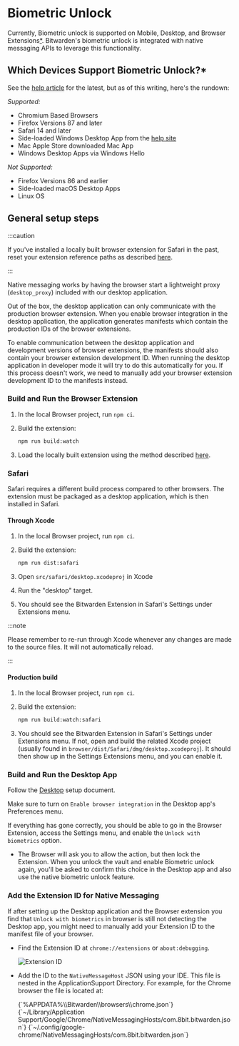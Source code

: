 
# Biometric Unlock

Currently, Biometric unlock is supported on Mobile, Desktop, and Browser
Extensions[\*](#which-devices-support-biometric-unlock). Bitwarden's biometric unlock is integrated
with native messaging APIs to leverage this functionality.

## Which Devices Support Biometric Unlock?\*

See the [help article](https://bitwarden.com/help/article/biometrics/) for the latest, but as of
this writing, here's the rundown:

_Supported:_

- Chromium Based Browsers
- Firefox Versions 87 and later
- Safari 14 and later
- Side-loaded Windows Desktop App from the [help site](https://bitwarden.com/download)
- Mac Apple Store downloaded Mac App
- Windows Desktop Apps via Windows Hello

_Not Supported:_

- Firefox Versions 86 and earlier
- Side-loaded macOS Desktop Apps
- Linux OS

## General setup steps

:::caution

If you've installed a locally built browser extension for Safari in the past, reset your extension
reference paths as described [here](./index.md).

:::

Native messaging works by having the browser start a lightweight proxy (`desktop_proxy`) included
with our desktop application.

Out of the box, the desktop application can only communicate with the production browser extension.
When you enable browser integration in the desktop application, the application generates manifests
which contain the production IDs of the browser extensions.

To enable communication between the desktop application and development versions of browser
extensions, the manifests should also contain your browser extension development ID. When running
the desktop application in developer mode it will try to do this automatically for you. If this
process doesn't work, we need to manually add your browser extension development ID to the manifests
instead.

### Build and Run the Browser Extension

1. In the local Browser project, run `npm ci`.
2. Build the extension:

   ```bash
   npm run build:watch
   ```

3. Load the locally built extension using the method described
   [here](./index.md#testing-and-debugging).

### Safari

Safari requires a different build process compared to other browsers. The extension must be packaged
as a desktop application, which is then installed in Safari.

#### Through Xcode

1. In the local Browser project, run `npm ci`.
2. Build the extension:

   ```bash
   npm run dist:safari
   ```

3. Open `src/safari/desktop.xcodeproj` in Xcode
4. Run the "desktop" target.
5. You should see the Bitwarden Extension in Safari's Settings under Extensions menu.

:::note

Please remember to re-run through Xcode whenever any changes are made to the source files. It will
not automatically reload.

:::

#### Production build

1. In the local Browser project, run `npm ci`.
2. Build the extension:

   ```bash
   npm run build:watch:safari
   ```

3. You should see the Bitwarden Extension in Safari's Settings under Extensions menu. If not, open
   and build the related Xcode project (usually found in
   `browser/dist/Safari/dmg/desktop.xcodeproj`). It should then show up in the Settings Extensions
   menu, and you can enable it.

### Build and Run the Desktop App

Follow the [Desktop](../desktop/index.mdx) setup document.

Make sure to turn on `Enable browser integration` in the Desktop app's Preferences menu.

If everything has gone correctly, you should be able to go in the Browser Extension, access the
Settings menu, and enable the `Unlock with biometrics` option.

- The Browser will ask you to allow the action, but then lock the Extension. When you unlock the
  vault and enable Biometric unlock again, you'll be asked to confirm this choice in the Desktop app
  and also use the native biometric unlock feature.

### Add the Extension ID for Native Messaging

If after setting up the Desktop application and the Browser extension you find that
`Unlock with biometrics` in browser is still not detecting the Desktop app, you might need to
manually add your Extension ID to the manifest file of your browser.

- Find the Extension ID at `chrome://extensions` or `about:debugging`.

  ![Extension ID](extension-id.png)

- Add the ID to the `NativeMessageHost` JSON using your IDE. This file is nested in the
  ApplicationSupport Directory. For example, for the Chrome browser the file is located at:

  <Tabs groupId="os">
    <TabItem value="win" label="Windows" default>
      <CodeBlock language="bash">{`%APPDATA%\\Bitwarden\\browsers\\chrome.json`}</CodeBlock>
    </TabItem>
    <TabItem value="mac" label="macOS">
      <CodeBlock language="bash">
        {`~/Library/Application Support/Google/Chrome/NativeMessagingHosts/com.8bit.bitwarden.json`}
      </CodeBlock>
    </TabItem>
    <TabItem value="lin" label="Linux">
      <CodeBlock language="bash">
        {`~/.config/google-chrome/NativeMessagingHosts/com.8bit.bitwarden.json`}
      </CodeBlock>
    </TabItem>
  </Tabs>

